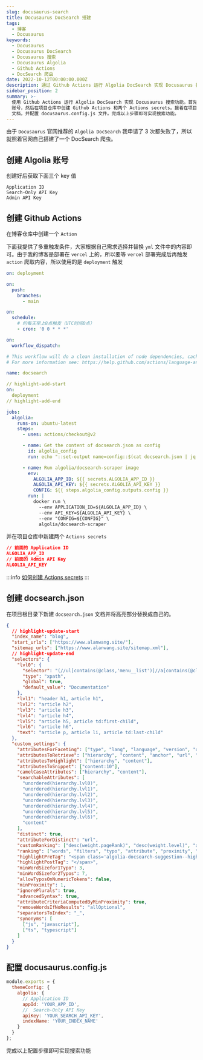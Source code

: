 ```yaml
---
slug: docusaurus-search
title: Docusaurus DocSearch 搭建
tags:
  - 博客
  - Docusaurus
keywords:
  - Docusaurus
  - Docusaurus DocSearch
  - Docusaurus 搜索
  - Docusaurus Algolia
  - Github Actions
  - DocSearch 爬虫
date: 2022-10-12T00:00:00.000Z
description: 通过 Github Actions 运行 Algolia DocSearch 实现 Docusaurus 搜索功能
sidebar_position: 2
summary: >-
  使用 Github Actions 运行 Algolia DocSearch 实现 Docusaurus 搜索功能。首先需要创建 Algolia
  账号，然后在项目仓库中创建 Github Actions 和两个 Actions secrets。接着在项目根目录下新建 docsearch.json
  文档，并配置 docusaurus.config.js 文件。完成以上步骤即可实现搜索功能。
---
```


由于 `Docusaurus` 官网推荐的 `Algolia DocSearch` 我申请了 3 次都失败了，所以就照着官网自己搭建了一个 DocSearch 爬虫。

## 创建 Algolia 账号

创建好后获取下面三个 key 值

```
Application ID
Search-Only API Key
Admin API Key
```

## 创建 Github Actions

在博客仓库中创建一个 `Action`

下面我提供了多重触发条件，大家根据自己需求选择并替换 `yml` 文件中的内容即可。由于我的博客是部署在 `vercel` 上的，所以要等 `vercel` 部署完成后再触发 `action` 爬取内容，所以使用的是 `deployment` 触发

<Tabs>
<TabItem value="deployment" label="发布成功后触发">

```yml
on: deployment
```

</TabItem>
<TabItem value="main" label="提交代码触发">

```yml
on:
  push:
    branches:
      - main
```

</TabItem>
<TabItem value="cron" label="定时触发">

```yml
on:
  schedule:
    # 约每天早上8点触发（UTC时间0点）
    - cron: '0 0 * * *'
```

</TabItem>
<TabItem value="workflow_dispatch" label="手动触发">

```yml
on:
  workflow_dispatch:
```

</TabItem>
</Tabs>

```yml title=.github/workflows/docsearch.yml
# This workflow will do a clean installation of node dependencies, cache/restore them, build the source code and run tests across different versions of node
# For more information see: https://help.github.com/actions/language-and-framework-guides/using-nodejs-with-github-actions

name: docsearch

// highlight-add-start
on:
  deployment
// highlight-add-end

jobs:
  algolia:
    runs-on: ubuntu-latest
    steps:
      - uses: actions/checkout@v2

      - name: Get the content of docsearch.json as config
        id: algolia_config
        run: echo "::set-output name=config::$(cat docsearch.json | jq -r tostring)"

      - name: Run algolia/docsearch-scraper image
        env:
          ALGOLIA_APP_ID: ${{ secrets.ALGOLIA_APP_ID }}
          ALGOLIA_API_KEY: ${{ secrets.ALGOLIA_API_KEY }}
          CONFIG: ${{ steps.algolia_config.outputs.config }}
        run: |
          docker run \
            --env APPLICATION_ID=${ALGOLIA_APP_ID} \
            --env API_KEY=${ALGOLIA_API_KEY} \
            --env "CONFIG=${CONFIG}" \
            algolia/docsearch-scraper

```

并在项目仓库中新建两个 `Actions secrets`

```json
// 前面的 Application ID
ALGOLIA_APP_ID
// 前面的 Admin API Key
ALGOLIA_API_KEY
```

:::info
[如何创建 Actions secrets](https://docs.github.com/en/actions/security-guides/encrypted-secrets#creating-encrypted-secrets-for-a-repository)
:::

## 创建 docsearch.json

在项目根目录下新建 `docsearch.json` 文档并将高亮部分替换成自己的。

```json
{
  // highlight-update-start
  "index_name": "blog",
  "start_urls": ["https://www.alanwang.site/"],
  "sitemap_urls": ["https://www.alanwang.site/sitemap.xml"],
  // highlight-update-end
  "selectors": {
    "lvl0": {
      "selector": "(//ul[contains(@class,'menu__list')]//a[contains(@class, 'menu__link menu__link--sublist menu__link--active')]/text() | //nav[contains(@class, 'navbar')]//a[contains(@class, 'navbar__link--active')]/text())[last()]",
      "type": "xpath",
      "global": true,
      "default_value": "Documentation"
    },
    "lvl1": "header h1, article h1",
    "lvl2": "article h2",
    "lvl3": "article h3",
    "lvl4": "article h4",
    "lvl5": "article h5, article td:first-child",
    "lvl6": "article h6",
    "text": "article p, article li, article td:last-child"
  },
  "custom_settings": {
    "attributesForFaceting": ["type", "lang", "language", "version", "docusaurus_tag"],
    "attributesToRetrieve": ["hierarchy", "content", "anchor", "url", "url_without_anchor", "type"],
    "attributesToHighlight": ["hierarchy", "content"],
    "attributesToSnippet": ["content:10"],
    "camelCaseAttributes": ["hierarchy", "content"],
    "searchableAttributes": [
      "unordered(hierarchy.lvl0)",
      "unordered(hierarchy.lvl1)",
      "unordered(hierarchy.lvl2)",
      "unordered(hierarchy.lvl3)",
      "unordered(hierarchy.lvl4)",
      "unordered(hierarchy.lvl5)",
      "unordered(hierarchy.lvl6)",
      "content"
    ],
    "distinct": true,
    "attributeForDistinct": "url",
    "customRanking": ["desc(weight.pageRank)", "desc(weight.level)", "asc(weight.position)"],
    "ranking": ["words", "filters", "typo", "attribute", "proximity", "exact", "custom"],
    "highlightPreTag": "<span class='algolia-docsearch-suggestion--highlight'>",
    "highlightPostTag": "</span>",
    "minWordSizefor1Typo": 3,
    "minWordSizefor2Typos": 7,
    "allowTyposOnNumericTokens": false,
    "minProximity": 1,
    "ignorePlurals": true,
    "advancedSyntax": true,
    "attributeCriteriaComputedByMinProximity": true,
    "removeWordsIfNoResults": "allOptional",
    "separatorsToIndex": "_",
    "synonyms": [
      ["js", "javascript"],
      ["ts", "typescript"]
    ]
  }
}
```

## 配置 docusaurus.config.js

```js
module.exports = {
  themeConfig: {
    algolia: {
      // Application ID
      appId: 'YOUR_APP_ID',
      //  Search-Only API Key
      apiKey: 'YOUR_SEARCH_API_KEY',
      indexName: 'YOUR_INDEX_NAME'
    }
  }
};
```

完成以上配置步骤即可实现搜索功能
